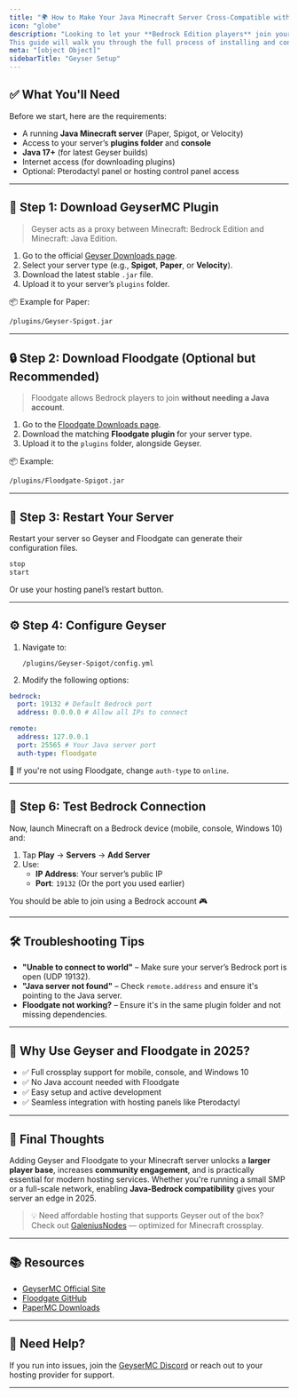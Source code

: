 ```yaml
---
title: "🌍 How to Make Your Java Minecraft Server Cross-Compatible with Bedrock Using Geyser and Floodgate (2025)"
icon: "globe"
description: "Looking to let your **Bedrock Edition players** join your **Java Edition Minecraft server**? Whether you're a server owner or a hosting provider, enabling **crossplay support** using **GeyserMC** and **Floodgate** is the most reliable solution in 2025.
This guide will walk you through the full process of installing and configuring Geyser and Floodgate plugins, allowing players from consoles, mobile, and Windows 10 to seamlessly connect to your Java server."
meta: "[object Object]"
sidebarTitle: "Geyser Setup"
---
```


## ✅ What You'll Need

Before we start, here are the requirements:

- A running **Java Minecraft server** (Paper, Spigot, or Velocity)
- Access to your server’s **plugins folder** and **console**
- **Java 17\+** (for latest Geyser builds)
- Internet access (for downloading plugins)
- Optional: Pterodactyl panel or hosting control panel access

---

## 🔌 Step 1: Download GeyserMC Plugin

> Geyser acts as a proxy between Minecraft: Bedrock Edition and Minecraft: Java Edition.

1. Go to the official [Geyser Downloads page](https://geysermc.org/download/).
2. Select your server type (e.g., **Spigot**, **Paper**, or **Velocity**).
3. Download the latest stable `.jar` file.
4. Upload it to your server’s `plugins` folder.

📦 Example for Paper:

```bash
/plugins/Geyser-Spigot.jar
```

---

## 🔒 Step 2: Download Floodgate (Optional but Recommended)

> Floodgate allows Bedrock players to join **without needing a Java account**.

1. Go to the [Floodgate Downloads page](https://geysermc.org/download/).
2. Download the matching **Floodgate plugin** for your server type.
3. Upload it to the `plugins` folder, alongside Geyser.

📦 Example:

```bash
/plugins/Floodgate-Spigot.jar
```

---

## 🔁 Step 3: Restart Your Server

Restart your server so Geyser and Floodgate can generate their configuration files.

```bash
stop
start
```

Or use your hosting panel’s restart button.

---

## ⚙️ Step 4: Configure Geyser

1. Navigate to:

   ```
   /plugins/Geyser-Spigot/config.yml
   ```
2. Modify the following options:

```yaml
bedrock:
  port: 19132 # Default Bedrock port
  address: 0.0.0.0 # Allow all IPs to connect

remote:
  address: 127.0.0.1
  port: 25565 # Your Java server port
  auth-type: floodgate
```

🔐 If you're not using Floodgate, change `auth-type` to `online`.

---

## 🔎 Step 6: Test Bedrock Connection

Now, launch Minecraft on a Bedrock device (mobile, console, Windows 10) and:

1. Tap **Play** → **Servers** → **Add Server**
2. Use:
   - **IP Address**: Your server’s public IP
   - **Port**: `19132` (Or the port you used earlier)

You should be able to join using a Bedrock account 🎮

---

## 🛠 Troubleshooting Tips

- **"Unable to connect to world"** – Make sure your server’s Bedrock port is open (UDP 19132).
- **"Java server not found"** – Check `remote.address` and ensure it's pointing to the Java server.
- **Floodgate not working?** – Ensure it's in the same plugin folder and not missing dependencies.

---

## 🌟 Why Use Geyser and Floodgate in 2025?

- ✅ Full crossplay support for mobile, console, and Windows 10
- ✅ No Java account needed with Floodgate
- ✅ Easy setup and active development
- ✅ Seamless integration with hosting panels like Pterodactyl

---

## 🚀 Final Thoughts

Adding Geyser and Floodgate to your Minecraft server unlocks a **larger player base**, increases **community engagement**, and is practically essential for modern hosting services. Whether you're running a small SMP or a full-scale network, enabling **Java-Bedrock compatibility** gives your server an edge in 2025.

> 💡 Need affordable hosting that supports Geyser out of the box? Check out [GaleniusNodes](https://galeniusnodes.com) — optimized for Minecraft crossplay.

---

## 📚 Resources

- [GeyserMC Official Site](https://geysermc.org/)
- [Floodgate GitHub](https://github.com/GeyserMC/Floodgate)
- [PaperMC Downloads](https://papermc.io/downloads)

---

## 💬 Need Help?

If you run into issues, join the [GeyserMC Discord](https://discord.gg/geysermc) or reach out to your hosting provider for support.

---